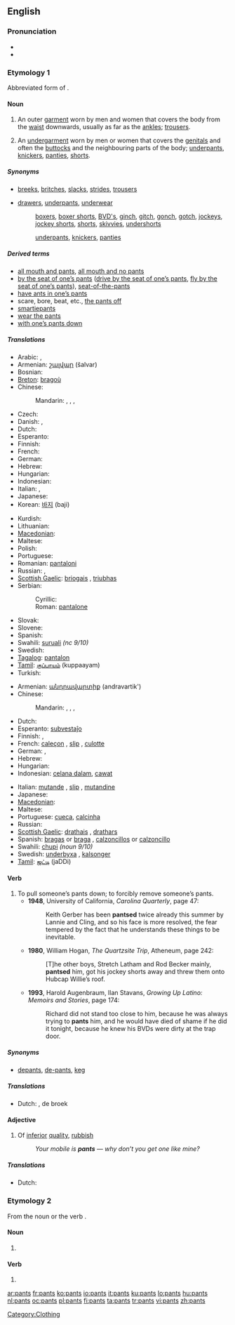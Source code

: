 ==English==
{{wikipedia}}

===Pronunciation===
* {{IPA|[pænts]}}
* {{audio|en-us-pants.ogg|Audio (US)}}

===Etymology 1===
Abbreviated form of {{term|pantaloons}}.

====Noun====
{{infl|en|noun|plural}}

# {{context|US|Canada|Australia|Northern England|pluralia tantum}}  An outer [[garment]] worn by men and women that covers the body from the [[waist]] downwards, usually as far as the [[ankle]]s; [[trousers]].
# {{context|Southern England and Scotland|pluralia tantum}} An [[undergarment]] worn by men or women that covers the [[genitals]] and often the [[buttocks]] and the neighbouring parts of the body; [[underpants]], [[knickers]], [[panties]], [[shorts]].

=====Synonyms=====
* {{sense|garment that covers the body from the waist downwards}} [[breeks]], [[britches]], [[slacks]], [[strides]], [[trousers]]
* {{sense|garment that covers the genitals}} [[drawers]], [[underpants]], [[underwear]]
*: {{qualifier|for men}} [[boxers]], [[boxer shorts]], [[BVD's]], [[ginch]], [[gitch]], [[gonch]], [[gotch]], [[jockeys]], [[jockey shorts]], [[shorts]], [[skivvies]], [[undershorts]]
*: {{qualifier|for women}} [[underpants]], [[knickers]], [[panties]]

=====Derived terms=====
* [[all mouth and pants]], [[all mouth and no pants]]
* [[by the seat of one’s pants]] ([[drive by the seat of one’s pants]], [[fly by the seat of one’s pants]]), [[seat-of-the-pants]]
* [[have ants in one’s pants]]
* scare, bore, beat, etc., [[the pants off]]
* [[smartiepants]]
* [[wear the pants]]
* [[with one’s pants down]]

=====Translations=====
{{trans-top|garment covering the body from the waist downwards}}
* Arabic: {{t|ar|بنطلون|m|tr=banTalōn|sc=Arab}}, {{t|ar|سروال|m|tr=sirwaal|sc=Arab}}
* Armenian: [[շալվար]] (šalvar)
* Bosnian: {{t-|bs|pantalone|f|p}}
* [[Breton]]: [[bragoù]]
* Chinese:
*: Mandarin: {{t-|zh|褲子|sc=Hani|xs=Mandarin}}, {{t-|zh|裤子|tr=kùzi|sc=Hani|xs=Mandarin}}, {{t|zh|長褲|sc=Hani|xs=Mandarin}}, {{t|zh|长裤|tr=chángkù|sc=Hani|xs=Mandarin}}
* Czech: {{t+|cs|kalhoty|f|p}}
* Danish: {{t|da|bukser|p}}, {{t-|da|buks|c}}
* Dutch: {{t+|nl|broek|f}}
* Esperanto: {{t-|eo|pantalono|xs=Esperanto}}
* Finnish: {{t+|fi|housut|p}}
* French: {{t+|fr|pantalon|m|s}}
* German: {{t+|de|Hose|f|s}}
* Hebrew: {{he-translation|מכנסיים|mikhnasáyim}} {{m|p}}
* Hungarian: {{t+|hu|nadrág|s}}
* Indonesian: {{t-|id|celana|xs=Indonesian}}
* Italian: {{t-|it|calzoni|f|p}}, {{t+|it|pantaloni|m|p}}
* Japanese: {{t-|ja|ズボン|tr=zubon|sc=Jpan}}
* Korean: [[바지]] (baji)
{{trans-mid}}
* Kurdish: {{ku-Arab|[[پانتۆڵ]]}}
* Lithuanian: {{t|lt|kalnės|f|n}}
* [[Macedonian]]: {{t|mk|панталони|f|p|tr=pantáloni|sc=Cyrl|xs=Macedonian}}
* Maltese: {{t|mt|qalziet|m|xs=Maltese}}
* Polish: {{t+|pl|spodnie|p}}
* Portuguese: {{t+|pt|calças|f|p}}
* Romanian: [[pantalon]]i
* Russian: {{t+|ru|брюки|f|p|tr=brjúki|sc=Cyrl}}, {{t+|ru|штаны|m|p|tr=štaný|sc=Cyrl}}
* [[Scottish Gaelic]]: [[briogais]] {{f}}, [[triubhas]] {{m}}
* Serbian:
*: Cyrillic: {{t|sr|панталоне|f|p}}
*: Roman: [[pantalone#Serbian|pantalone]] {{f|p}}
* Slovak: {{t-|sk|nohavice|f|p}}
* Slovene: {{t+|sl|hlače|f|p}}
* Spanish: {{t+|es|pantalón|m}}
* Swahili: [[suruali]] ''(nc 9/10)''
* Swedish: {{t+|sv|byxa|c}}
* [[Tagalog]]: [[pantalon]]
* [[Tamil]]: [[குப்பாயம்]] (kuppaayam)
* Turkish: {{t+|tr|pantolon}}
{{trans-bottom}}

{{trans-top|undergarment covering the genitals}}
* Armenian: [[անդրավարտիք]] (andravartik')
* Chinese:
*: Mandarin: {{t|zh|內褲|sc=Hani|xs=Mandarin}}, {{t|zh|内裤|tr=nèikù|sc=Hani|xs=Mandarin}}, {{t|zh|襯褲|sc=Hani|xs=Mandarin}}, {{t|zh|衬裤|tr=chènkù|sc=Hani|xs=Mandarin}}
* Dutch: {{t+|nl|onderbroek}}
* Esperanto: [[subvestaĵo]]
* Finnish: {{t+|fi|alushousut}}, {{t+|fi|pikkuhousut}}
* French: {{i|for men}} [[caleçon]] {{m}}, {{i|for men and women}} [[slip#French|slip]] {{m}}, [[culotte]] {{f}}
* German: {{t+|de|Unterhose|f|s}}, {{t+|de|Schlüpfer|m|s}}
* Hebrew: {{he-translation|תחתונים|takhtoním}} {{m|p}}
* Hungarian: {{t+|hu|alsónadrág|s}}
* Indonesian: [[celana dalam]], [[cawat]] {{i|informal}}
{{trans-mid}}
* Italian: {{i|for men and women}} [[mutande]] {{f|p}}, [[slip#Italian|slip]] {{m}}, {{i|for women}} [[mutandine]] {{f|p}}
* Japanese: {{t+|ja|パンツ|tr=pantsu|sc=Jpan}}
* [[Macedonian]]: {{t|mk|гаќи|f|p|tr=gáḱi|sc=Cyrl|xs=Macedonian}}
* Maltese: {{t|mt|qalziet ta' taħt|m|xs=Maltese}}
* Portuguese: {{i|for men}} [[cueca]], {{i|for women}} [[calcinha]]
* Russian: {{t+|ru|трусы|m|p|tr=trusý|sc=Cyrl}}
* [[Scottish Gaelic]]: [[drathais]] {{f}}, [[drathars]] {{f}}
* Spanish: {{i|for women}} [[bragas]] {{f|p}} or [[braga]] {{f|s}}, {{i|for men}} [[calzoncillos]] {{m|p}} or [[calzoncillo]] {{m|s}}
* Swahili: [[chupi]] ''(noun 9/10)''
* Swedish: [[underbyxa]] {{c}}, {{i|for men}} [[kalsonger]] {{p}}
* [[Tamil]]: [[ஜட்டி]] (jaDDi)
{{trans-bottom}}

====Verb====
{{en-verb|pants|es}}

# To pull someone’s pants down; to forcibly remove someone’s pants.
#* '''1948''', University of California, ''Carolina Quarterly'', page 47:
#*: Keith Gerber has been '''pantsed''' twice already this summer by Lannie and Cling, and so his face is more resolved, the fear tempered by the fact that he understands these things to be inevitable.
#* '''1980''', William Hogan, ''The Quartzsite Trip'', Atheneum, page 242:
#*: [T]he other boys, Stretch Latham and Rod Becker mainly, '''pantsed''' him, got his jockey shorts away and threw them onto Hubcap Willie’s roof.
#* '''1993''', Harold Augenbraum, Ilan Stavans, ''Growing Up Latino: Memoirs and Stories'', page 174:
#*: Richard did not stand too close to him, because he was always trying to '''pants''' him, and he would have died of shame if he did it tonight, because he knew his BVDs were dirty at the trap door.

=====Synonyms=====
* {{sense|pull someone’s pants down}} [[depants]], [[de-pants]], {{qualifier|British}} [[keg]]

=====Translations=====
{{trans-top|pull someone’s pants down}}
* Dutch: {{t|nl|broekaf}} {{t+|nl|doen}}, de broek {{t+|nl|aftrekken}}
{{trans-mid}}
{{trans-bottom}}

====Adjective====
{{en-adj}}

# {{context|British|slang}} Of [[inferior]] [[quality]], [[rubbish]]
#: ''Your mobile is '''pants''' — why don’t you get one like mine?''

=====Translations=====
{{trans-top|of inferior quality}}
* Dutch: {{t|nl|brol}}
{{trans-mid}}
{{trans-bottom}}

===Etymology 2===
From the noun {{term|pant}} or the verb {{term|pant|to pant}}.

====Noun====
{{infl|en|plural|singular|pant}}

# {{fashion}} {{plural of|[[pant]]}}

====Verb====
{{infl|en|third-person singular form|infinitive|pant}}

# {{third-person singular of|[[pant]]}}

[[Category:Clothing]]

[[ar:pants]]
[[fr:pants]]
[[ko:pants]]
[[io:pants]]
[[it:pants]]
[[ku:pants]]
[[lo:pants]]
[[hu:pants]]
[[nl:pants]]
[[oc:pants]]
[[pl:pants]]
[[fi:pants]]
[[ta:pants]]
[[tr:pants]]
[[vi:pants]]
[[zh:pants]]